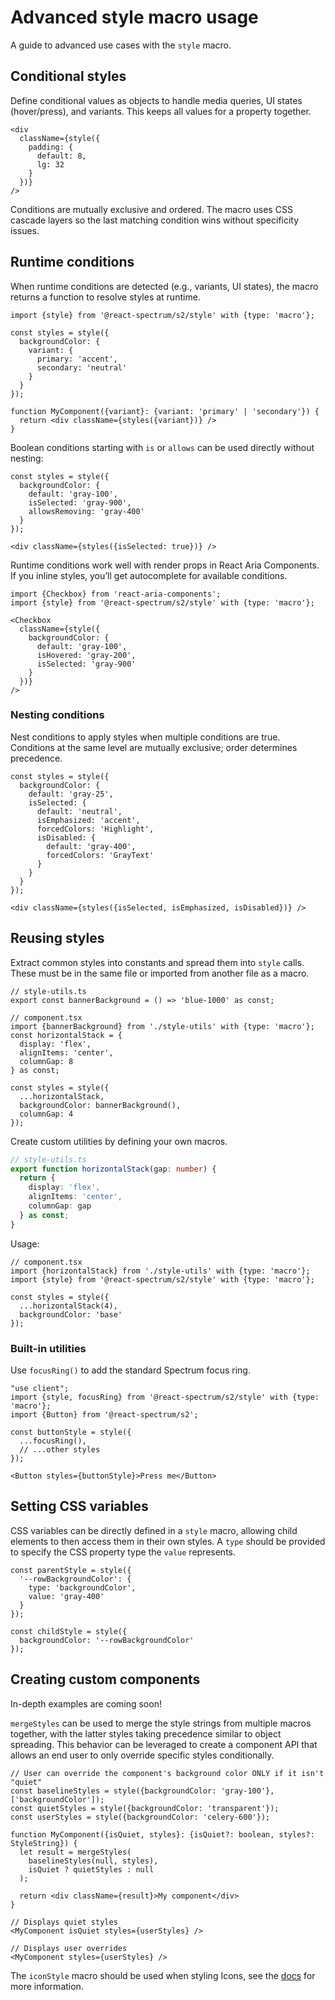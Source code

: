 

# Advanced style macro usage

A guide to advanced use cases with the `style` macro.

## Conditional styles

Define conditional values as objects to handle media queries, UI states (hover/press), and variants. This keeps all values for a property together.

```tsx
<div
  className={style({
    padding: {
      default: 8,
      lg: 32
    }
  })}
/>
```

Conditions are mutually exclusive and ordered. The macro uses CSS cascade layers so the last matching condition wins without specificity issues.

## Runtime conditions

When runtime conditions are detected (e.g., variants, UI states), the macro returns a function to resolve styles at runtime.

```tsx
import {style} from '@react-spectrum/s2/style' with {type: 'macro'};

const styles = style({
  backgroundColor: {
    variant: {
      primary: 'accent',
      secondary: 'neutral'
    }
  }
});

function MyComponent({variant}: {variant: 'primary' | 'secondary'}) {
  return <div className={styles({variant})} />
}
```

Boolean conditions starting with `is` or `allows` can be used directly without nesting:

```tsx
const styles = style({
  backgroundColor: {
    default: 'gray-100',
    isSelected: 'gray-900',
    allowsRemoving: 'gray-400'
  }
});

<div className={styles({isSelected: true})} />
```

Runtime conditions work well with render props in React Aria Components. If you inline styles, you’ll get autocomplete for available conditions.

```tsx
import {Checkbox} from 'react-aria-components';
import {style} from '@react-spectrum/s2/style' with {type: 'macro'};

<Checkbox
  className={style({
    backgroundColor: {
      default: 'gray-100',
      isHovered: 'gray-200',
      isSelected: 'gray-900'
    }
  })}
/>
```

### Nesting conditions

Nest conditions to apply styles when multiple conditions are true. Conditions at the same level are mutually exclusive; order determines precedence.

```tsx
const styles = style({
  backgroundColor: {
    default: 'gray-25',
    isSelected: {
      default: 'neutral',
      isEmphasized: 'accent',
      forcedColors: 'Highlight',
      isDisabled: {
        default: 'gray-400',
        forcedColors: 'GrayText'
      }
    }
  }
});

<div className={styles({isSelected, isEmphasized, isDisabled})} />
```

## Reusing styles

Extract common styles into constants and spread them into `style` calls. These must be in the same file or imported from another file as a macro.

```tsx
// style-utils.ts
export const bannerBackground = () => 'blue-1000' as const;

// component.tsx
import {bannerBackground} from './style-utils' with {type: 'macro'};
const horizontalStack = {
  display: 'flex',
  alignItems: 'center',
  columnGap: 8
} as const;

const styles = style({
  ...horizontalStack,
  backgroundColor: bannerBackground(),
  columnGap: 4
});
```

Create custom utilities by defining your own macros.

```ts
// style-utils.ts
export function horizontalStack(gap: number) {
  return {
    display: 'flex',
    alignItems: 'center',
    columnGap: gap
  } as const;
}
```

Usage:

```tsx
// component.tsx
import {horizontalStack} from './style-utils' with {type: 'macro'};
import {style} from '@react-spectrum/s2/style' with {type: 'macro'};

const styles = style({
  ...horizontalStack(4),
  backgroundColor: 'base'
});
```

### Built-in utilities

Use `focusRing()` to add the standard Spectrum focus ring.

```tsx
"use client";
import {style, focusRing} from '@react-spectrum/s2/style' with {type: 'macro'};
import {Button} from '@react-spectrum/s2';

const buttonStyle = style({
  ...focusRing(),
  // ...other styles
});

<Button styles={buttonStyle}>Press me</Button>
```

## Setting CSS variables

CSS variables can be directly defined in a `style` macro, allowing child elements to then access them in their own styles.
A `type` should be provided to specify the CSS property type the `value` represents.

```tsx
const parentStyle = style({
  '--rowBackgroundColor': {
    type: 'backgroundColor',
    value: 'gray-400'
  }
});

const childStyle = style({
  backgroundColor: '--rowBackgroundColor'
});
```

## Creating custom components

In-depth examples are coming soon!

`mergeStyles` can be used to merge the style strings from multiple macros together, with the latter styles taking precedence similar to object spreading.
This behavior can be leveraged to create a component API that allows an end user to only override specific styles conditionally.

```tsx
// User can override the component's background color ONLY if it isn't "quiet"
const baselineStyles = style({backgroundColor: 'gray-100'}, ['backgroundColor']);
const quietStyles = style({backgroundColor: 'transparent'});
const userStyles = style({backgroundColor: 'celery-600'});

function MyComponent({isQuiet, styles}: {isQuiet?: boolean, styles?: StyleString}) {
  let result = mergeStyles(
    baselineStyles(null, styles),
    isQuiet ? quietStyles : null
  );

  return <div className={result}>My component</div>
}

// Displays quiet styles
<MyComponent isQuiet styles={userStyles} />

// Displays user overrides
<MyComponent styles={userStyles} />
```

The `iconStyle` macro should be used when styling Icons, see the [docs](../icons.html#iconstyle) for more information.

